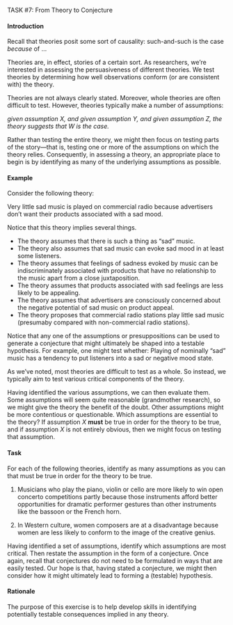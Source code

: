 


[TASK #7:]{.small} From Theory to Conjecture

#### Introduction

Recall that theories posit some sort of causality: such-and-such is
the case *because* of ...

Theories are, in effect, stories of a certain sort. As researchers,
we're interested in assessing the persuasiveness of different
theories. We test theories by determining how well observations
conform (or are consistent with) the theory.

Theories are not always clearly stated. Moreover, whole theories are
often difficult to test. However, theories typically make a number
of assumptions:

*given assumption X, and given assumption Y, and given assumption
Z, the theory suggests that W is the case.*

Rather than testing the entire theory, we might then focus on
testing parts of the story---that is, testing one or more of the
assumptions on which the theory relies. Consequently, in assessing a
theory, an appropriate place to begin is by identifying as many of
the underlying assumptions as possible.

#### Example

Consider the following theory:

Very little sad music is played on commercial radio because
advertisers don't want their products associated with a sad mood.

Notice that this theory implies several things.

-   The theory assumes that there is such a thing as "sad" music.
-   The theory also assumes that sad music can evoke sad mood in at
    least some listeners.
-   The theory assumes that feelings of sadness evoked by music can
    be indiscriminately associated with products that have no
    relationship to the music apart from a close juxtaposition.
-   The theory assumes that products associated with sad feelings
    are less likely to be appealing.
-   The theory assumes that advertisers are consciously concerned
    about the negative potential of sad music on product appeal.
-   The theory proposes that commercial radio stations play little
    sad music (presumaby compared with non-commercial radio
    stations).

Notice that any one of the assumptions or presuppositions can be
used to generate a conjecture that might ultimately be shaped into a
testable hypothesis. For example, one might test whether: Playing of
nominally "sad" music has a tendency to put listeners into a sad or
negative mood state.

As we've noted, most theories are difficult to test as a whole. So
instead, we typically aim to test various critical components of the
theory.

Having identified the various assumptions, we can then evaluate
them. Some assumptions will seem quite reasonable (grandmother
research), so we might give the theory the benefit of the doubt.
Other assumptions might be more contentious or questionable. Which
assumptions are essential to the theory? If assumption *X* **must**
be true in order for the theory to be true, and if assumption *X* is
not entirely obvious, then we might focus on testing that
assumption.

#### Task

For each of the following theories, identify as many assumptions as
you can that must be true in order for the theory to be true.

1.  Musicians who play the piano, violin or cello are more likely to
    win open concerto competitions partly because those instruments
    afford better opportunities for dramatic performer gestures than
    other instruments like the bassoon or the French horn.
    
2.  In Western culture, women composers are at a disadvantage
    because women are less likely to conform to the image of the
    creative genius.

Having identified a set of assumptions, identify which assumptions
are most critical. Then restate the assumption in the form of a
conjecture. Once again, recall that conjectures do not need to be
formulated in ways that are easily tested. Our hope is that, having
stated a conjecture, we might then consider how it might ultimately
lead to forming a (testable) hypothesis.

#### Rationale

The purpose of this exercise is to help develop skills in
identifying potentially testable consequences implied in any theory.
